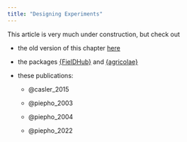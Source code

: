 ```yaml
---
title: "Designing Experiments"
---
```


This article is very much under construction, but check out

-   the old version of this chapter [here](https://schmidtpaul.github.io/DSFAIR/DesigningExperiments.html)

-   the packages [{FielDHub}](https://didiermurillof.github.io/FielDHub/) and [{agricolae}](https://myaseen208.com/agricolae/)

-   these publications:

    -   @casler_2015

    -   @piepho_2003

    -   @piepho_2004

    -   @piepho_2022
